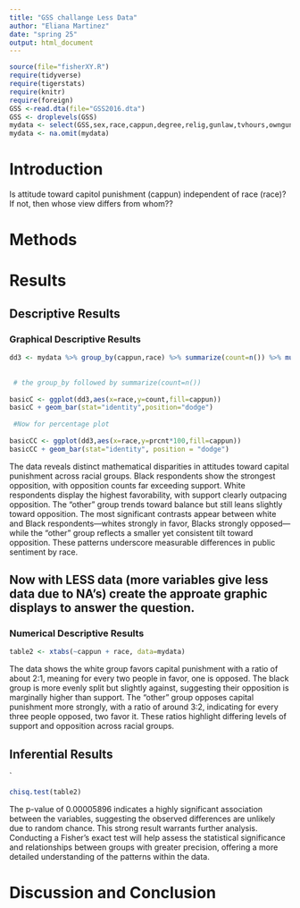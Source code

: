 ```yaml
---
title: "GSS challange Less Data"
author: "Eliana Martinez"
date: "spring 25"
output: html_document
---
```




```r
source(file="fisherXY.R")
require(tidyverse)
require(tigerstats)
require(knitr)
require(foreign)
GSS <-read.dta(file="GSS2016.dta")
GSS <- droplevels(GSS)
mydata <- select(GSS,sex,race,cappun,degree,relig,gunlaw,tvhours,owngun,age,wordsum)
mydata <- na.omit(mydata)
```

# Introduction

<!--In this section you explain what you are trying to show.  Where did the data come from?  What is the research or other question you are trying to answer?.  If you skimp in this section expect to be marked down in your grade. Paint a picture of the project a couple of paragraphs is expected!-->

Is attitude toward capitol punishment (cappun) independent of race (race)?
If not, then whose view differs from whom??

# Methods

<!--Decide on your methods:  use "variable analysis" or other appropriate descriptors.  Make sure to choose at least one graphical method and at least one numerical method. Discuss what data manipulations may be needed for example subsetting or other binning procedures and what sort of graphical displays and inferential tools will be used!-->

# Results

<!--Divide this section into two sub-sections:  One for your descriptive  results and one for your inferential results.!-->

## Descriptive Results

### Graphical Descriptive Results

<!--Graphical results here.  Make sure to show your code.  Provide appropriate labels for axes, giving units if possible, and provide a good title for the graph, too.  Use the graphical results to describe the patterns if any that exist in the data as focused toward the research question. Bottom line is to explain the features of the graph that are relevant to conforming or departing to what is expected by your null hypothesis !-->

```r
dd3 <- mydata %>% group_by(cappun,race) %>% summarize(count=n()) %>% mutate(prcnt=count/sum(count))
 
 
 # the group_by followed by summarize(count=n())
 
basicC <- ggplot(dd3,aes(x=race,y=count,fill=cappun))
basicC + geom_bar(stat="identity",position="dodge")
 
 #Now for percentage plot
 
basicCC <- ggplot(dd3,aes(x=race,y=prcnt*100,fill=cappun)) 
basicCC + geom_bar(stat="identity", position = "dodge")
```

The data reveals distinct mathematical disparities in attitudes toward capital punishment across racial groups. Black respondents show the strongest opposition, with opposition counts far exceeding support. White respondents display the highest favorability, with support clearly outpacing opposition. The "other" group trends toward balance but still leans slightly toward opposition. The most significant contrasts appear between white and Black respondents—whites strongly in favor, Blacks strongly opposed—while the "other" group reflects a smaller yet consistent tilt toward opposition. These patterns underscore measurable differences in public sentiment by race.

## Now with LESS data (more variables give less data due to NA's) create the approate graphic displays to answer the question.





### Numerical Descriptive Results

<!--Numerical results go here. Use the numerical results to describe the patterns if any that exist in the data as focused toward the research question!-->


```r
table2 <- xtabs(~cappun + race, data=mydata)
```

The data shows the white group favors capital punishment with a ratio of about 2:1, meaning for every two people in favor, one is opposed. The black group is more evenly split but slightly against, suggesting their opposition is marginally higher than support. The "other" group opposes capital punishment more strongly, with a ratio of around 3:2, indicating for every three people opposed, two favor it. These ratios highlight differing levels of support and opposition across racial groups.

## Inferential Results

<!--State hypothesis clearly.  Make sure your discussion of the inferential test covers all the aspects that the test output produces, such as test statistic, p-value etc.  Make a decision about the null hypothesis, explain the assumptions on which the selected test/procedure was based, and why the chosen procedure satisfys the assumptions and is appropriate to answer the research question!-->

`
```r
chisq.test(table2)
```
 
The p-value of 0.00005896 indicates a highly significant association between the variables, suggesting the observed differences are unlikely due to random chance. This strong result warrants further analysis. Conducting a Fisher’s exact test will help assess the statistical significance and relationships between groups with greater precision, offering a more detailed understanding of the patterns within the data.

# Discussion and Conclusion

<!--Discussion and conclusion here.  If you found a relationship be sure to consider whether the relationship occurs because one of the variavbles causes the other, or whether they perhasps are related for some other reason.  Watch the chapter 6 videos from the GeorgeTown videos collection.!-->
